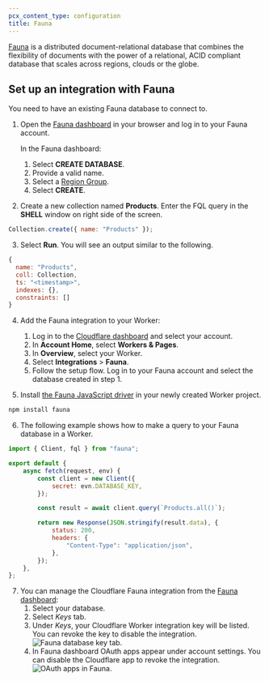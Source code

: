 ```yaml
---
pcx_content_type: configuration
title: Fauna
---
```



[Fauna](https://fauna.com/) is a distributed document-relational database that combines the flexibility of documents with the power of a relational, ACID compliant database that scales across regions, clouds or the globe.

<Render file="database_integrations_definition" />

## Set up an integration with Fauna

You need to have an existing Fauna database to connect to.

1. Open the [Fauna dashboard](https://dashboard.fauna.com/) in your browser and log in to your Fauna account.

   In the Fauna dashboard:

   1. Select **CREATE DATABASE**.
   2. Provide a valid name.
   3. Select a [Region Group](https://docs.fauna.com/fauna/current/administration/region_groups).
   4. Select **CREATE**.

2. Create a new collection named **Products**. Enter the FQL query in the **SHELL** window on right side of the screen.

```js title="Create a new collection"
Collection.create({ name: "Products" });
```

3. Select **Run**. You will see an output similar to the following.

```js title="Output"
{
  name: "Products",
  coll: Collection,
  ts: "<timestamp>",
  indexes: {},
  constraints: []
}
```

4. Add the Fauna integration to your Worker:

   1. Log in to the [Cloudflare dashboard](https://dash.cloudflare.com) and select your account.
   2. In **Account Home**, select **Workers & Pages**.
   3. In **Overview**, select your Worker.
   4. Select **Integrations** > **Fauna**.
   5. Follow the setup flow. Log in to your Fauna account and select the database created in step 1.

5. Install [the Fauna JavaScript driver](https://github.com/fauna/fauna-js) in your newly created Worker project.

```sh title="Install the Fauna driver"
npm install fauna
```

6. The following example shows how to make a query to your Fauna database in a Worker.

```js title="Query your Fauna database"
import { Client, fql } from "fauna";

export default {
	async fetch(request, env) {
		const client = new Client({
			secret: evn.DATABASE_KEY,
		});

		const result = await client.query(`Products.all()`);

		return new Response(JSON.stringify(result.data), {
			status: 200,
			headers: {
				"Content-Type": "application/json",
			},
		});
	},
};
```

7. You can manage the Cloudflare Fauna integration from the [Fauna dashboard](https://dashboard.fauna.com/):
   1. Select your database.
   2. Select _Keys_ tab.
   3. Under _Keys_, your Cloudflare Worker integration key will be listed. You can revoke the key to disable the integration.
      ![Fauna database key tab](~/assets/images/workers/databases/native-integrations/fauna_keys_tab.png).
   4. In Fauna dashboard OAuth apps appear under account settings. You can disable the Cloudflare app to revoke the integration.
      ![OAuth apps in Fauna](~/assets/images/workers/databases/native-integrations/fauna_oauth.png).
